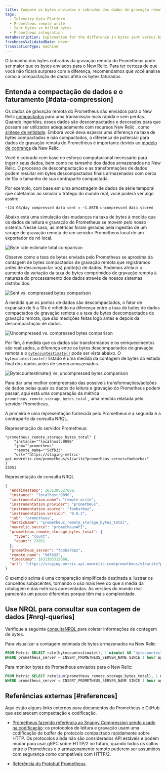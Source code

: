 ```yaml
---
title: Compare os bytes enviados e cobrados dos dados de gravação remota do Prometheus
tags:
  - Telemetry Data Platform
  - Prometheus remote write
  - Sent bytes vs billed bytes
  - Prometheus integration
metaDescription: Explanation for the difference in bytes sent versus bytes stored and billed for Prometheus remote write data.
freshnessValidatedDate: never
translationType: machine
---
```


O tamanho dos bytes cobrados da gravação remota do Prometheus pode ser maior que os bytes enviados para o New Relic. Para ter certeza de que você não ficará surpreso com a diferença, recomendamos que você analise como a compactação de dados afeta os bytes faturados.

## Entenda a compactação de dados e o faturamento [#data-compression]

Os dados de gravação remota do Prometheus são enviados para o New Relic [compactados](https://prometheus.io/docs/prometheus/latest/storage/#remote-storage-integrations) para uma transmissão mais rápida e sem perdas. Quando ingeridos, esses dados são descompactados e decorados para que possam ser utilizados adequadamente com recursos New Relic , como [síntese de entidade](/docs/new-relic-one/use-new-relic-one/core-concepts/what-entity-new-relic/#entity-synthesis). Embora você deva esperar uma diferença na taxa de bytes compactados e não compactados, a diferença de potencial para dados de gravação remota do Prometheus é importante devido ao [modelo de cobrança](/docs/accounts/accounts-billing/new-relic-one-pricing-billing/new-relic-one-pricing-billing/#usage-calculation) da New Relic.

Você é cobrado com base no esforço computacional necessário para ingerir seus dados, bem como no tamanho dos dados armazenados no New Relic. O processo de descompactação e as transformações de dados podem resultar em bytes descompactados finais armazenados com cerca de 15x o tamanho de sua contraparte compactada.

Por exemplo, com base em uma amostragem de dados de série temporal que coletamos ao simular o tráfego do mundo real, você poderá ver algo assim:

```
~124 GB/day compressed data sent = ~1.86TB uncompressed data stored
```

Abaixo está uma simulação das mudanças na taxa de bytes à medida que os dados de leitura e gravação do Prometheus se movem pelo nosso sistema. Nesse caso, as métricas foram geradas pela ingestão de um scrape de gravação remota de um servidor Prometheus local de um exportador de nó local.

<img title="Byte rate estimate total comparison" alt="Byte rate estimate total comparison" src="/images/infrastructure_screenshot-crop_byte-rate-estimate.webp" />

Observe como a taxa de bytes enviada pelo Prometheus se aproxima da contagem de bytes compactados de gravação remota que registramos antes de descompactar o(s) ponto(s) de dados. Podemos atribuir o aumento da variação da taxa de bytes comprimidos de gravação remota à natureza do processamento dos dados através de nossos sistemas distribuídos:

<img title="Sent vs. compressed bytes comparison" alt="Sent vs. compressed bytes comparison" src="/images/infrastructure_screenshot-crop_sent-vs-compressed-chart.webp" />

À medida que os pontos de dados são descompactados, o fator de expansão de 5 a 10x é refletido na diferença entre a taxa de bytes de dados compactados de gravação remota e a taxa de bytes descompactados de gravação remota, que são medições feitas logo antes e depois da descompactação de dados.

<img title="Uncompressed vs. compressed bytes comparison" alt="Uncompressed vs. compressed bytes comparison" src="/images/infrastructure_screenshot-crop_uncompressed-vs-compressed-chart.webp" />

Por fim, à medida que os dados são transformados e os enriquecimentos são realizados, a diferença entre os bytes descompactados de gravação remota e o [`bytecountestimate()`](/docs/accounts/accounts-billing/new-relic-one-pricing-billing/usage-queries-alerts/#byte-count-estimate) pode ser vista abaixo. O `bytecountestimate()` listado é uma medida da contagem de bytes do estado final dos dados antes de serem armazenados.

<img title="Bytecountestimate() vs. uncompressed bytes comparison" alt="Bytecountestimate() vs. uncompressed bytes comparison" src="/images/infrastructure_screenshot-crop_count-estimate-vs-uncompressed-chart.webp" />

Para dar uma melhor compreensão das possíveis transformações/adições de dados pelas quais os dados de leitura e gravação do Prometheus podem passar, aqui está uma comparação da métrica `prometheus_remote_storage_bytes_total` , uma medida relatada pelo servidor Prometheus.

A primeira é uma representação fornecida pelo Prometheus e a segunda é a contraparte da consulta NRQL.

Representação do servidor Prometheus:

```promql
"prometheus_remote_storage_bytes_total" {
	"instance=""localhost:9090"
	"job=""prometheus"
	"remote_name=""5dfb33"
	"url=""https://staging-metric-api.newrelic.com/prometheus/v1/write?prometheus_server=foobarbaz"
}
23051
```

Representação de consulta NRQL

```json
{
  "endTimestamp": 1631305327668,
  "instance": "localhost:9090",
  "instrumentation.name": "remote-write",
  "instrumentation.provider": "prometheus",
  "instrumentation.source": "foobarbaz",
  "instrumentation.version": "0.0.2",
  "job": "prometheus",
  "metricName": "prometheus_remote_storage_bytes_total",
  "newrelic.source": "prometheusAPI",
  "prometheus_remote_storage_bytes_total": {
    "type": "count",
    "count": 23051
  },
  "prometheus_server": "foobarbaz",
  "remote_name": "5dfb33",
  "timestamp": 1631305312668,
  "url": "https://staging-metric-api.newrelic.com/prometheus/v1/write?prometheus_server=foobarbaz"
}
```

<Callout variant="tip">
  O exemplo acima é uma comparação simplificada destinada a ilustrar os conceitos subjacentes, tornando o uso mais leve do que a média da rotulagem e das métricas apresentadas. As versões do mundo real parecerão um pouco diferentes porque têm mais complexidade.
</Callout>

## Use NRQL para consultar sua contagem de dados [#nrql-queries]

Verifique a seguinte [consultaNRQL ](/docs/query-your-data/nrql-new-relic-query-language/get-started/introduction-nrql-new-relics-query-language/)para coletar informações de contagem de bytes.

Para visualizar a contagem estimada de bytes armazenados na New Relic:

```sql
FROM Metric SELECT rate(bytecountestimate(), 1 minute) AS 'bytecountestimate()' 
WHERE prometheus_server = INSERT_PROMETHEUS_SERVER_NAME SINCE 1 hour ago TIMESERIES AUTO
```

Para monitor bytes do Prometheus enviados para o New Relic:

```sql
FROM Metric SELECT rate(sum(prometheus_remote_storage_bytes_total), 1 minute)  AS 'Prometheus sent bytes rate' 
WHERE prometheus_server = INSERT_PROMETHEUS_SERVER_NAME SINCE 1 hour ago TIMESERIES AUTO
```

## Referências externas [#references]

Aqui estão alguns links externos para documentos do Prometheus e GitHub que esclarecem compactação e codificação.

* [Prometheus fazendo referência ao Snappy Compression sendo usado na codificação](https://prometheus.io/docs/prometheus/latest/storage/#overview): os protocolos de leitura e gravação usam uma codificação de buffer de protocolo compactado rapidamente sobre HTTP. Os protocolos ainda não são considerados API estáveis e podem mudar para usar gRPC sobre HTTP/2 no futuro, quando todos os saltos entre o Prometheus e o armazenamento remoto puderem ser assumidos com segurança como compatíveis com HTTP/2.

* [Referência do Protobuf Prometheus](https://github.com/prometheus/prometheus/blob/main/prompb/types.proto#L58-L64).